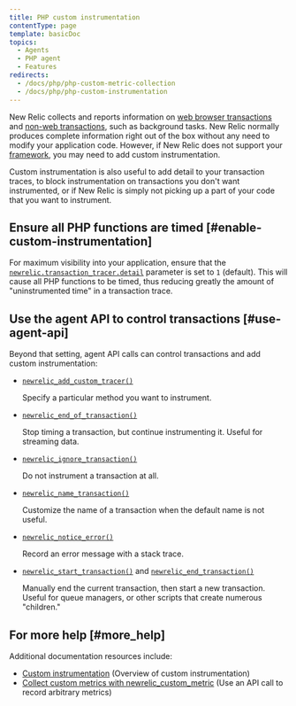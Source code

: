 ```yaml
---
title: PHP custom instrumentation
contentType: page
template: basicDoc
topics:
  - Agents
  - PHP agent
  - Features
redirects:
  - /docs/php/php-custom-metric-collection
  - /docs/php/php-custom-instrumentation
---
```


New Relic collects and reports information on [web browser transactions](/docs/apm/transactions/intro-transactions/transactions-new-relic-apm) and [non-web transactions](/docs/apm/transactions/intro-transactions/monitor-background-processes-other-non-web-transactions), such as background tasks. New Relic normally produces complete information right out of the box without any need to modify your application code. However, if New Relic does not support your [framework](/docs/agents/php-agent/getting-started/php-agent-compatibility-requirements#frameworks), you may need to add custom instrumentation.

Custom instrumentation is also useful to add detail to your transaction traces, to block instrumentation on transactions you don't want instrumented, or if New Relic is simply not picking up a part of your code that you want to instrument.

## Ensure all PHP functions are timed [#enable-custom-instrumentation]

For maximum visibility into your application, ensure that the [`newrelic.transaction_tracer.detail`](/docs/agents/php-agent/configuration/php-agent-newrelicini-settings#inivar-tt-detail) parameter is set to `1` (default). This will cause all PHP functions to be timed, thus reducing greatly the amount of "uninstrumented time" in a transaction trace.

## Use the agent API to control transactions [#use-agent-api]

Beyond that setting, agent API calls can control transactions and add custom instrumentation:

* [`newrelic_add_custom_tracer()`](/docs/agents/php-agent/php-agent-api/newrelic_add_custom_tracer)

  Specify a particular method you want to instrument.
* [`newrelic_end_of_transaction()`](/docs/agents/php-agent/php-agent-api/newrelic_end_of_transaction)

  Stop timing a transaction, but continue instrumenting it. Useful for streaming data.
* [`newrelic_ignore_transaction()`](/docs/agents/php-agent/php-agent-api/newrelic_ignore_transaction)

  Do not instrument a transaction at all.
* [`newrelic_name_transaction()`](/docs/agents/php-agent/php-agent-api/newrelic_name_transaction)

  Customize the name of a transaction when the default name is not useful.
* [`newrelic_notice_error()`](/docs/agents/php-agent/php-agent-api/newrelic_notice_error)

  Record an error message with a stack trace.
* [`newrelic_start_transaction()`](/docs/agents/php-agent/php-agent-api/newrelic_start_transaction) and [`newrelic_end_transaction()`](/docs/agents/php-agent/php-agent-api/newrelic_end_transaction)

  Manually end the current transaction, then start a new transaction. Useful for queue managers, or other scripts that create numerous "children."

## For more help [#more_help]

Additional documentation resources include:

* [Custom instrumentation](/docs/features/custom-instrumentation) (Overview of custom instrumentation)
* [Collect custom metrics with newrelic_custom_metric](/docs/php/php-agent-api#api-custom-metric) (Use an API call to record arbitrary metrics)
